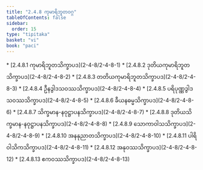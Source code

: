 ```yaml
---
title: "2.4.8 ကုမာရိဘူတဝဂ္ဂ"
tableOfContents: false
sidebar:
  order: 15
type: "tipitaka"
basket: "vi"
book: "paci"
---
```



<DynamicBreadcrumb />



<TableOfContents book="paci" section="2.4.8">
* [2.4.8.1 ကုမာရိဘူတသိက္ခာပဒ](2-4-8/2-4-8-1)
* [2.4.8.2 ဒုတိယကုမာရိဘူတသိက္ခာပဒ](2-4-8/2-4-8-2)
* [2.4.8.3 တတိယကုမာရိဘူတသိက္ခာပဒ](2-4-8/2-4-8-3)
* [2.4.8.4 ဦနဒွါဒသဝဿသိက္ခာပဒ](2-4-8/2-4-8-4)
* [2.4.8.5 ပရိပုဏ္ဏဒွါဒသဝဿသိက္ခာပဒ](2-4-8/2-4-8-5)
* [2.4.8.6 ခီယနဓမ္မသိက္ခာပဒ](2-4-8/2-4-8-6)
* [2.4.8.7 သိက္ခမာန-နဝုဋ္ဌာပနသိက္ခာပဒ](2-4-8/2-4-8-7)
* [2.4.8.8 ဒုတိယသိက္ခမာန-နဝုဋ္ဌာပနသိက္ခာပဒ](2-4-8/2-4-8-8)
* [2.4.8.9 သောကာဝါသသိက္ခာပဒ](2-4-8/2-4-8-9)
* [2.4.8.10 အနနုညာတသိက္ခာပဒ](2-4-8/2-4-8-10)
* [2.4.8.11 ပါရိဝါသိကသိက္ခာပဒ](2-4-8/2-4-8-11)
* [2.4.8.12 အနုဝဿသိက္ခာပဒ](2-4-8/2-4-8-12)
* [2.4.8.13 ဧကဝဿသိက္ခာပဒ](2-4-8/2-4-8-13)
</TableOfContents>